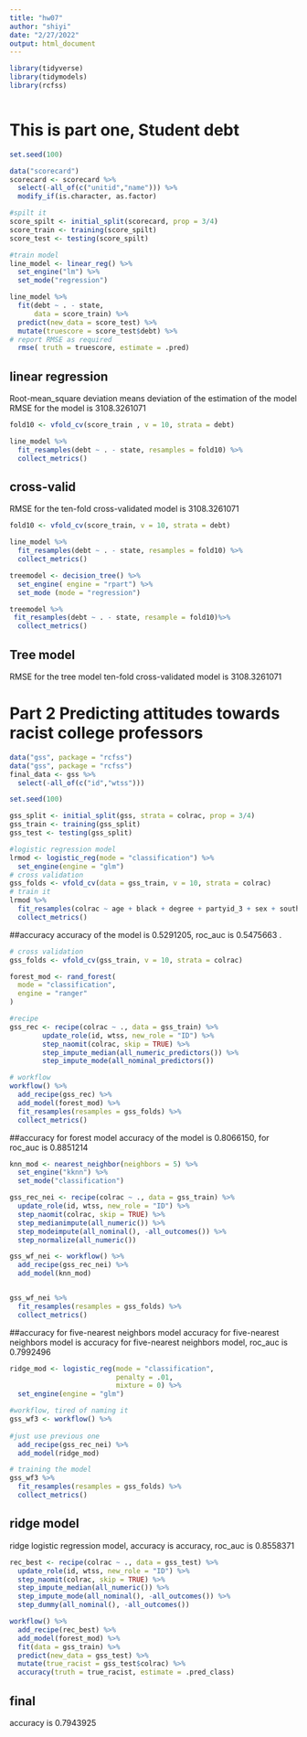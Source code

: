 ```yaml
---
title: "hw07"
author: "shiyi"
date: "2/27/2022"
output: html_document
---
```


```r

library(tidyverse)
library(tidymodels)
library(rcfss)



```


# This is part one, Student debt


```r
set.seed(100)

data("scorecard") 
scorecard <- scorecard %>%
  select(-all_of(c("unitid","name"))) %>%
  modify_if(is.character, as.factor)

#spilt it
score_spilt <- initial_split(scorecard, prop = 3/4)
score_train <- training(score_spilt)
score_test <- testing(score_spilt)

```




```r


#train model
line_model <- linear_reg() %>%
  set_engine("lm") %>%
  set_mode("regression")

line_model %>%
  fit(debt ~ . - state, 
      data = score_train) %>%
  predict(new_data = score_test) %>%
  mutate(truescore = score_test$debt) %>%
# report RMSE as required
  rmse( truth = truescore, estimate = .pred)

```
## linear regression
Root-mean_square deviation means deviation of the estimation of the model
RMSE for the  model is 3108.3261071


```r

fold10 <- vfold_cv(score_train , v = 10, strata = debt)

line_model %>%
  fit_resamples(debt ~ . - state, resamples = fold10) %>%
  collect_metrics()

```

## cross-valid
RMSE for the ten-fold cross-validated model is 3108.3261071

```r

fold10 <- vfold_cv(score_train, v = 10, strata = debt)

line_model %>%
  fit_resamples(debt ~ . - state, resamples = fold10) %>%
  collect_metrics()

```

```r
treemodel <- decision_tree() %>%
  set_engine( engine = "rpart") %>%
  set_mode (mode = "regression")

treemodel %>%
 fit_resamples(debt ~ . - state, resample = fold10)%>%
  collect_metrics()


```
## Tree model
RMSE for the tree model ten-fold cross-validated model is 3108.3261071

# Part 2 Predicting attitudes towards racist college professors

``` r

data("gss", package = "rcfss")
data("gss", package = "rcfss")
final_data <- gss %>%
  select(-all_of(c("id","wtss")))  

```

``` r
set.seed(100)

gss_split <- initial_split(gss, strata = colrac, prop = 3/4)
gss_train <- training(gss_split)
gss_test <- testing(gss_split)


```


``` r

#logistic regression model
lrmod <- logistic_reg(mode = "classification") %>% 
  set_engine(engine = "glm") 
# cross validation
gss_folds <- vfold_cv(data = gss_train, v = 10, strata = colrac)
# train it
lrmod %>%
  fit_resamples(colrac ~ age + black + degree + partyid_3 + sex + south, resamples = gss_folds) %>% 
  collect_metrics()

```

##accuracy
accuracy of the model is 0.5291205, roc_auc is 0.5475663		.


```r


# cross validation
gss_folds <- vfold_cv(gss_train, v = 10, strata = colrac)

forest_mod <- rand_forest(
  mode = "classification",
  engine = "ranger"
)

#recipe
gss_rec <- recipe(colrac ~ ., data = gss_train) %>%
        update_role(id, wtss, new_role = "ID") %>%
        step_naomit(colrac, skip = TRUE) %>%
        step_impute_median(all_numeric_predictors()) %>%
        step_impute_mode(all_nominal_predictors()) 

# workflow
workflow() %>%
  add_recipe(gss_rec) %>%
  add_model(forest_mod) %>%
  fit_resamples(resamples = gss_folds) %>% 
  collect_metrics()


```

##accuracy for  forest model 
accuracy of the model is 0.8066150, for roc_auc is 0.8851214

```r


knn_mod <- nearest_neighbor(neighbors = 5) %>%              
  set_engine("kknn") %>%             
  set_mode("classification")

gss_rec_nei <- recipe(colrac ~ ., data = gss_train) %>%
  update_role(id, wtss, new_role = "ID") %>% 
  step_naomit(colrac, skip = TRUE) %>% 
  step_medianimpute(all_numeric()) %>%
  step_modeimpute(all_nominal(), -all_outcomes()) %>% 
  step_normalize(all_numeric()) 

gss_wf_nei <- workflow() %>% 
  add_recipe(gss_rec_nei) %>% 
  add_model(knn_mod) 


gss_wf_nei %>%
  fit_resamples(resamples = gss_folds) %>% 
  collect_metrics()


```
##accuracy for  five-nearest neighbors model
accuracy for  five-nearest neighbors model is accuracy for  five-nearest neighbors model,
roc_auc is 0.7992496

``` r

ridge_mod <- logistic_reg(mode = "classification",
                          penalty = .01,
                          mixture = 0) %>% 
  set_engine(engine = "glm")

#workflow, tired of naming it
gss_wf3 <- workflow() %>% 
  
#just use previous one
  add_recipe(gss_rec_nei) %>% 
  add_model(ridge_mod) 

# training the model
gss_wf3 %>%
  fit_resamples(resamples = gss_folds) %>% 
  collect_metrics()


```

## ridge model

ridge logistic regression model, accuracy is accuracy, roc_auc is 0.8558371

```r

rec_best <- recipe(colrac ~ ., data = gss_test) %>%
  update_role(id, wtss, new_role = "ID") %>%
  step_naomit(colrac, skip = TRUE) %>% 
  step_impute_median(all_numeric()) %>% 
  step_impute_mode(all_nominal(), -all_outcomes()) %>% 
  step_dummy(all_nominal(), -all_outcomes())

workflow() %>%
  add_recipe(rec_best) %>%
  add_model(forest_mod) %>%
  fit(data = gss_train) %>%
  predict(new_data = gss_test) %>%
  mutate(true_racist = gss_test$colrac) %>%
  accuracy(truth = true_racist, estimate = .pred_class)

```

## final

accuracy is 0.7943925


